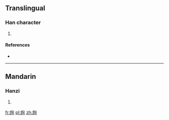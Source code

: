 ==Translingual==

===Han character===
{{Han char|rn=38|rad=女|as=06|sn=9|four=|canj=女心日 (VPA)|ids=⿰[[女]][[旬]]}}

# {{defn|Han|sort=女06}}

====References====
* {{Han ref|kx=0260.280|dkj=06234|dj=0527.040|hdz=21046.080|uh=59F0|ud=23024}}

----

==Mandarin==

===Hanzi===
{{cmn-hanzi|pin=[[jūn]] ([[jun1]])|wg=chün<sup>1</sup>}}

# {{defn|lang=cmn|sort=女06}}

[[fr:姰]]
[[pl:姰]]
[[zh:姰]]